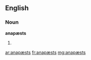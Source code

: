 ==English==

===Noun===
'''anapæsts'''

# {{plural of|anapæst}}

[[ar:anapæsts]]
[[fr:anapæsts]]
[[mg:anapæsts]]